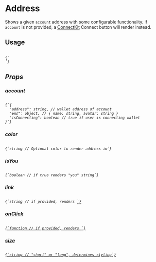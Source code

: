 
# Address

Shows a given `account` address with some configurable functionality. If 
`account` is not provided, a [ConnectKit](https://docs.family.co/connectkit) Connect button will render instead.

<h2 style={{ marginTop: 0}}>Usage</h2>

<Code language="js">
{`<Address 
  account={{ 
    address: "0xlol", 
    ens: { name: "lol", avatar: "lol.png" } 
  }} 
  link="https://lol.com"
/>`}
</Code>

## Props

### account

<Code language="js">
{`{
  "address": string, // wallet address of account
  "ens": object, // { name: string, avatar: string }
  "isConnecting": boolean // true if user is connecting wallet
}`}
</Code>

### color

<Code language="js">
{`string // Optional color to render address in`}
</Code>

### isYou

<Code language="js">
{`boolean // if true renders "you" string`}
</Code>

### link

<Code language="js">
{`string // if provided, renders <a href={link}>`}
</Code>

### onClick

<Code language="js">
{`function // if provided, renders <span onClick={onClick}>`}
</Code>

### size

<Code language="js">
{`string // "short" or "long", determines styling`}
</Code>